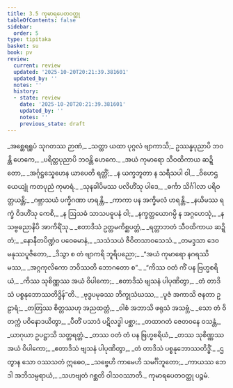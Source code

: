 ```yaml
---
title: 3.5 ကုမာရပေတဝတ္ထု
tableOfContents: false
sidebar:
  order: 5
type: tipitaka
basket: su
book: pv
review:
  current: review
  updated: '2025-10-20T20:21:39.381601'
  updated_by: ''
  notes: ''
  history:
  - state: review
    date: '2025-10-20T20:21:39.381601'
    updated_by: ''
    notes: ''
    previous_state: draft
---
```



<DynamicBreadcrumb />


<ReviewStatus review={frontmatter.review} showDetails={true} />

<HypothesisAnnotation frontmatter={frontmatter} />

<Division number="453" book="pv" e="ch" v="19" p="173">

<Paragraph number="490" type="verses" book="pv">
_အစ္ဆေရရူပံ သုဂတဿ ဉာဏံ,_  
_သတ္ထာ ယထာ ပုဂ္ဂလံ ဗျာကာသိ;_  
ဥဿန္နပုညာပိ ဘဝန္တိ ဟေကေ,_  
_ပရိတ္တပုညာပိ ဘဝန္တိ ဟေကေ._  

</Paragraph>

</Division>
<Division number="454" book="pv" e="ch" v="19" p="173">

<Paragraph number="491" type="verses" book="pv">
_အယံ ကုမာရော သီဝထိကာယ ဆဍ္ဍိတော,_  
_အင်္ဂုဋ္ဌသ္နေဟေန ယာပေတိ ရတ္တိံ;_  
_န ယက္ခဘူတာ န သရီသပါ ဝါ,_  
_ဝိဟေဌယေယျုံ ကတပုညံ ကုမာရံ._  

</Paragraph>

</Division>
<Division number="455" book="pv" e="ch" v="19" p="173">

<Paragraph number="492" type="verses" book="pv">
_သုနခါပိမဿ ပလိဟိံသု ပါဒေ,_  
_ဓင်္ကာ သိင်္ဂါလာ ပရိဝတ္တယန္တိ;_  
_ဂဗ္ဘာသယံ ပက္ခိဂဏာ ဟရန္တိ,_  
_ကာကာ ပန အက္ခိမလံ ဟရန္တိ._  

</Paragraph>

</Division>
<Division number="456" book="pv" e="ch" v="19" p="174">

<Paragraph number="493" type="verses" book="pv">
_နယိမဿ ရက္ခံ ဝိဒဟိံသု ကေစိ,_  
_န ဩသဓံ သာသပဓူပနံ ဝါ;_  
_နက္ခတ္တယောဂမ္ပိ န အဂ္ဂဟေသုံ,_  
_န သဗ္ဗဓညာနိပိ အာကိရိံသု._  

</Paragraph>

</Division>
<Division number="457" book="pv" e="ch" v="19" p="174">

<Paragraph number="494" type="verses" book="pv">
_ဧတာဒိသံ ဥတ္တမကိစ္ဆပတ္တံ,_  
_ရတ္တာဘတံ သီဝထိကာယ ဆဍ္ဍိတံ;_  
_နောနီတပိဏ္ဍံဝ ပဝေဓမာနံ,_  
_သသံသယံ ဇီဝိတသာဝသေသံ._  

</Paragraph>

</Division>
<Division number="458" book="pv" e="ch" v="19" p="174">

<Paragraph number="495" type="verses" book="pv">
_တမဒ္ဒသာ ဒေဝမနုဿပူဇိတော,_  
_ဒိသွာ စ တံ ဗျာကရိ ဘူရိပညော;_  
_“အယံ ကုမာရော နဂရဿိမဿ,_  
_အဂ္ဂကုလိကော ဘဝိဿတိ ဘောဂတော စ”._  

</Paragraph>

</Division>
<Division number="459" book="pv" e="ch" v="19" p="174">

<Paragraph number="496" type="verses" book="pv">
_“ကိဿ ဝတံ ကိံ ပန ဗြဟ္မစရိယံ,_  
_ကိဿ သုစိဏ္ဏဿ အယံ ဝိပါကော;_  
_ဧတာဒိသံ ဗျသနံ ပါပုဏိတွာ,_  
_တံ တာဒိသံ ပစ္စနုဘောဿတိဒ္ဓိန်”တိ._  

</Paragraph>

</Division>
<Division number="460" book="pv" e="ch" v="19" p="174">

<Paragraph number="497" type="verses" book="pv">
_ဗုဒ္ဓပမုခဿ ဘိက္ခုသံဃဿ,_  
_ပူဇံ အကာသိ ဇနတာ ဥဠာရံ;_  
_တတြဿ စိတ္တဿဟု အညထတ္တံ,_  
_ဝါစံ အဘာသိ ဖရုသံ အသဗ္ဘံ._  

</Paragraph>

</Division>
<Division number="461" book="pv" e="ch" v="19" p="174">

<Paragraph number="498" type="verses" book="pv">
_သော တံ ဝိတက္ကံ ပဝိနောဒယိတွာ,_  
_ပီတိံ ပသာဒံ ပဋိလဒ္ဓါ ပစ္ဆာ;_  
_တထာဂတံ ဇေတဝနေ ဝသန္တံ,_  
_ယာဂုယာ ဥပဋ္ဌာသိ သတ္တရတ္တံ._  

</Paragraph>

</Division>
<Division number="462" book="pv" e="ch" v="19" p="174">

<Paragraph number="499" type="verses" book="pv">
_တဿ ဝတံ တံ ပန ဗြဟ္မစရိယံ,_  
_တဿ သုစိဏ္ဏဿ အယံ ဝိပါကော;_  
_ဧတာဒိသံ ဗျသနံ ပါပုဏိတွာ,_  
_တံ တာဒိသံ ပစ္စနုဘောဿတိဒ္ဓိံ._  

</Paragraph>

</Division>
<Division number="463" book="pv" e="ch" v="19" p="175">

<Paragraph number="500" type="verses" book="pv">
_ဌတွာန သော ဝဿသတံ ဣဓေဝ,_  
_သဗ္ဗေဟိ ကာမေဟိ သမင်္ဂိဘူတော;_  
_ကာယဿ ဘေဒါ အဘိသမ္ပရာယံ,_  
_သဟဗျတံ ဂစ္ဆတိ ဝါသဝဿာတိ._  


</Paragraph>
</Division>

<Paragraph number="501" type="center" book="pv">
ကုမာရပေတဝတ္ထု ပဉ္စမံ.
</Paragraph>